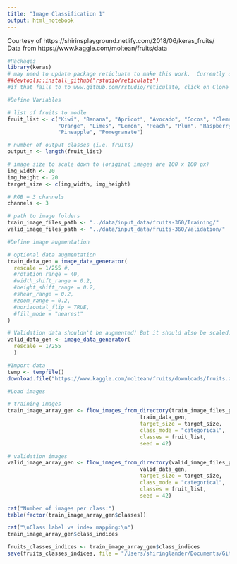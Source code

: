 ```yaml
---
title: "Image Classification 1"
output: html_notebook
---
```


Courtesy of https://shirinsplayground.netlify.com/2018/06/keras_fruits/
Data from https://www.kaggle.com/moltean/fruits/data


```r
#Packages
library(keras) 
# may need to update package reticluate to make this work.  Currently only the development version of reticulate is sufficient so run 
##devtools::install_github("rstudio/reticulate")
#if that fails to to www.github.com/rstudio/reticulate, click on Clone > Download zip; back in RStudio go Tools > Install Packages > Install From select Package Archive File, browse to downloads and select the zip file you selected, click ok.  

```


```r
#Define Variables

# list of fruits to modle
fruit_list <- c("Kiwi", "Banana", "Apricot", "Avocado", "Cocos", "Clementine", "Mandarine", 
                "Orange", "Limes", "Lemon", "Peach", "Plum", "Raspberry", "Strawberry", 
                "Pineapple", "Pomegranate")

# number of output classes (i.e. fruits)
output_n <- length(fruit_list)

# image size to scale down to (original images are 100 x 100 px)
img_width <- 20
img_height <- 20
target_size <- c(img_width, img_height)

# RGB = 3 channels
channels <- 3

# path to image folders
train_image_files_path <- "../data/input_data/fruits-360/Training/"
valid_image_files_path <- "../data/input_data/fruits-360/Validation/"
```



```r
#Define image augmentation

# optional data augmentation
train_data_gen = image_data_generator(
  rescale = 1/255 #,
  #rotation_range = 40,
  #width_shift_range = 0.2,
  #height_shift_range = 0.2,
  #shear_range = 0.2,
  #zoom_range = 0.2,
  #horizontal_flip = TRUE,
  #fill_mode = "nearest"
)

# Validation data shouldn't be augmented! But it should also be scaled.
valid_data_gen <- image_data_generator(
  rescale = 1/255
  )  


```

```r
#Import data
temp <- tempfile()
download.file("https://www.kaggle.com/moltean/fruits/downloads/fruits.zip/44",temp)


```


```r
#Load images

# training images
train_image_array_gen <- flow_images_from_directory(train_image_files_path, 
                                          train_data_gen,
                                          target_size = target_size,
                                          class_mode = "categorical",
                                          classes = fruit_list,
                                          seed = 42)

# validation images
valid_image_array_gen <- flow_images_from_directory(valid_image_files_path, 
                                          valid_data_gen,
                                          target_size = target_size,
                                          class_mode = "categorical",
                                          classes = fruit_list,
                                          seed = 42)

cat("Number of images per class:")
table(factor(train_image_array_gen$classes))

cat("\nClass label vs index mapping:\n")
train_image_array_gen$class_indices

fruits_classes_indices <- train_image_array_gen$class_indices
save(fruits_classes_indices, file = "/Users/shiringlander/Documents/Github/DL_AI/Tutti_Frutti/fruits-360/fruits_classes_indices.RData")


```


